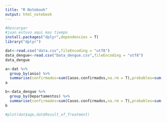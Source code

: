 ```yaml
---
title: "R Notebook"
output: html_notebook
---
```


```r

#Descargar
#juan estuvo aqui mas tiempo
install.packages("dplyr",dependencies = T)
library("dplyr")

dat<-read.csv("data.csv",fileEncoding = "utf8")
data_dengue<-read.csv("Data_dengue.csv",fileEncoding = "utf8")
data_dengue

a<-dat %>%
  group_by(anio) %>% 
  summarise(confirmados=sum(Casos.confirmados,na.rm = T),probables=sum(Casos.probables,na.rm=T))
a

b<-data_dengue %>%
  group_by(Departamentos) %>%
  summarise(confirmados=sum(Casos.confirmados,na.rm = T),probables=sum(Casos.probables,na.rm = T))
b

#plot(dat$age,dat$Result_of_Treatment)

```
